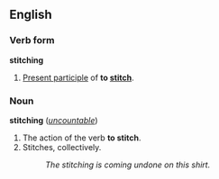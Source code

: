 ==English==
===Verb form===
'''stitching'''

#[[Present participle]] of '''to [[stitch]]'''.

===Noun===
'''stitching''' (''[[uncountable]]'')

#The action of the verb '''to stitch'''.
#Stitches, collectively.
#:''The stitching is coming undone on this shirt.''